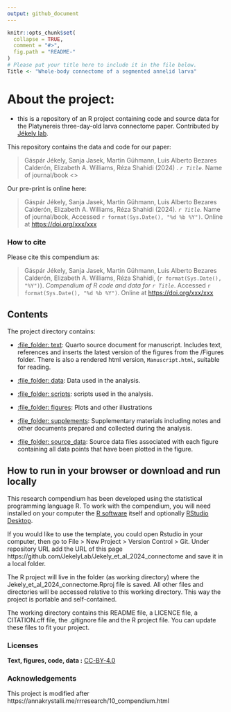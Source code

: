 ```yaml
---
output: github_document
---
```


<!-- README.md is generated from README.Rmd. Please edit that file -->

```r
knitr::opts_chunk$set(
  collapse = TRUE,
  comment = "#>",
  fig.path = "README-"
)
# Please put your title here to include it in the file below.
Title <- "Whole-body connectome of a segmented annelid larva"
```


# About the project: 
- this is a repository of an R project containing code and source data for the Platynereis three-day-old larva connectome paper. Contributed by [Jékely lab](https://www.cos.uni-heidelberg.de/en/research-groups/gaspar-jekely).

This repository contains the data and code for our paper:

> Gáspár Jékely, Sanja Jasek, Martin Gühmann, Luis Alberto Bezares Calderón, Elizabeth A. Williams, Réza Shahidi (2024)
 \. _`r Title`_. Name of journal/book <>

Our pre-print is online here:

> Gáspár Jékely, Sanja Jasek, Martin Gühmann, Luis Alberto Bezares Calderón, Elizabeth A. Williams, Réza Shahidi (2024). _`r Title`_. Name of journal/book, Accessed `r format(Sys.Date(), "%d %b %Y")`. Online at <https://doi.org/xxx/xxx>


### How to cite

Please cite this compendium as:

> Gáspár Jékely, Sanja Jasek, Martin Gühmann, Luis Alberto Bezares Calderón, Elizabeth A. Williams, Réza Shahidi, (`r format(Sys.Date(), "%Y")`). _Compendium of R code and data for `r Title`_. Accessed `r format(Sys.Date(), "%d %b %Y")`. Online at <https://doi.org/xxx/xxx>

## Contents

The project directory contains:

  - [:file\_folder: text](/Manuscript.qmd): Quarto source document
    for manuscript. Includes text, references and inserts the latest version of the figures from the /Figures folder. 
There is also a rendered html version,
    `Manuscript.html`, suitable for reading.
    
  - [:file\_folder: data](/data): Data used in the analysis.
  - [:file\_folder: scripts](/code): scripts used in the analysis.
  - [:file\_folder: figures](/pictures): Plots and other
    illustrations
  - [:file\_folder:
    supplements](/supplements):
    Supplementary materials including notes and other documents
    prepared and collected during the analysis.
  - [:file\_folder:
    source_data](/source_data):
    Source data files associated with each figure containing all data points that have been plotted in the figure.

## How to run in your browser or download and run locally

This research compendium has been developed using the statistical programming
language R. To work with the compendium, you will need
installed on your computer the [R software](https://cloud.r-project.org/)
itself and optionally [RStudio Desktop](https://rstudio.com/products/rstudio/download/).

If you would like to use the template, you could open Rstudio in your computer, then go to File > New Project > Version Control > Git. Under repository URL add the URL of this page https://github.com/JekelyLab/Jekely_et_al_2024_connectome and save it in a local folder.

The R project will live in the folder (as working directory) where the Jekely_et_al_2024_connectome.Rproj file is saved. All other files and directories will be accessed relative to this working directory. This way the project is portable and self-contained.

The working directory contains this README file, a LICENCE file, a CITATION.cff file, the .gitignore file and the R project file. You can update these files to fit your project.

### Licenses

**Text, figures, code, data :**  [CC-BY-4.0](http://creativecommons.org/licenses/by/4.0/)

### Acknowledgements

This project is modified after
https://annakrystalli.me/rrresearch/10_compendium.html
